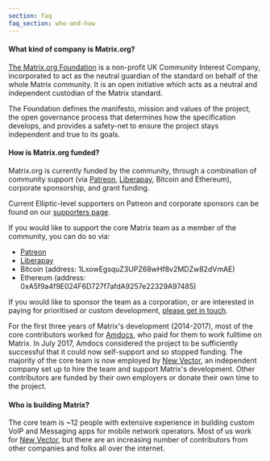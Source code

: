 ```yaml
---
section: faq
faq_section: who-and-how
---
```


#### What kind of company is Matrix.org?

[The Matrix.org Foundation](/foundation) is a non-profit UK Community Interest Company, incorporated to act as the neutral guardian of the standard on behalf of the whole Matrix community. It is an open initiative which acts as a neutral and independent custodian of the Matrix standard.

The Foundation defines the manifesto, mission and values of the project, the open governance process that determines how the specification develops, and provides a safety-net to ensure the project stays independent and true to its goals.

#### How is Matrix.org funded?

Matrix.org is currently funded by the community, through a
combination of community support (via
[Patreon](https://patreon.com/matrixdotorg),
[Liberapay](https://liberapay.com/matrixdotorg), Bitcoin and Ethereum),
corporate sponsorship, and grant funding.

Current Elliptic-level supporters on
Patreon and corporate sponsors can be found on our [supporters
page](/supporters).

If you would like to support the core Matrix team as a member of the community, you can do so via:

- [Patreon](https://patreon.com/matrixdotorg)
- [Liberapay](https://liberapay.com/matrixdotorg)
- Bitcoin (address: 1LxowEgsquZ3UPZ68wHf8v2MDZw82dVmAE)
- Ethereum (address: 0xA5f9a4f9E024F6D727f7afdA9257e22329A97485)

If you would like to sponsor the
team as a corporation, or are interested in paying for prioritised or custom
development, [please get in touch](/contact).

For the first three years of Matrix's development (2014-2017), most of the core
contributors worked for [Amdocs](https://www.amdocs.com), who paid for them to
work fulltime on Matrix. In July 2017, Amdocs considered the project to be
sufficiently successful that it could now self-support and so stopped funding.
The majority of the core team is now employed by [New Vector](https://vector.im/), an independent company
set up to hire the team and support Matrix's development. Other contributors
are funded by their own employers or donate their own time to the project.

#### Who is building Matrix?

<p>The core team is ~12 people with extensive experience in building custom
VoIP and Messaging apps for mobile network operators. Most of us work for <a href="https://vector.im/">New Vector</a>,
but there are an increasing number of contributors from other companies and
folks all over the internet.</p>
